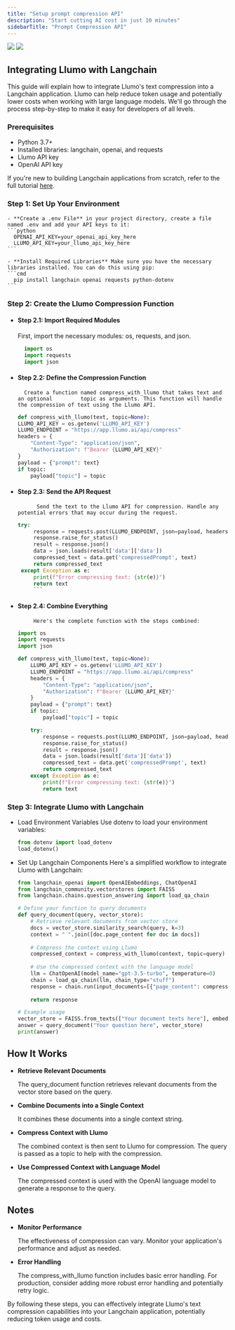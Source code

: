 ```yaml
---
title: "Setup prompt compression API"
description: "Start cutting AI cost in just 10 minutes"
sidebarTitle: "Prompt Compression API"
---
```

<img
  className="block dark:hidden"
  src="https://mintlify-assets.b-cdn.net/hero-light.png"
/>
<img
  className="hidden dark:block"
  src="https://mintlify-assets.b-cdn.net/hero-dark.png"
/>

## Integrating Llumo with Langchain
This guide will explain how to integrate Llumo's text compression into a Langchain application. Llumo can help reduce token usage and potentially lower costs when working with large language models. We'll go through the process step-by-step to make it easy for developers of all levels.

### Prerequisites
  - Python 3.7+
  - Installed libraries: langchain, openai, and requests
  - Llumo API key
  - OpenAI API key

If you're new to building Langchain applications from scratch, refer to the full tutorial [here]("https://docs.llumo.ai").

  ### Step 1: Set Up Your Environment
    - **Create a .env File** in your project directory, create a file named .env and add your API keys to it:
    ```python
      OPENAI_API_KEY=your_openai_api_key_here
      LLUMO_API_KEY=your_llumo_api_key_here
    ```

    - **Install Required Libraries** Make sure you have the necessary libraries installed. You can do this using pip:
    ```cmd
      pip install langchain openai requests python-dotenv
    ```

### Step 2: Create the Llumo Compression Function
  - #### Step 2.1: Import Required Modules
    First, import the necessary modules: os, requests, and json.
    ```python
      import os
      import requests
      import json
    ```

  - #### Step 2.2: Define the Compression Function
          Create a function named compress_with_llumo that takes text and an optional         topic as arguments. This function will handle the compression of text using the Llumo API.

    ```python
    def compress_with_llumo(text, topic=None):
    LLUMO_API_KEY = os.getenv('LLUMO_API_KEY')
    LLUMO_ENDPOINT = "https://app.llumo.ai/api/compress"
    headers = {
        "Content-Type": "application/json",
        "Authorization": f"Bearer {LLUMO_API_KEY}"
    }
    payload = {"prompt": text}
    if topic:
        payload["topic"] = topic
    ```

- #### Step 2.3: Send the API Request
            Send the text to the Llumo API for compression. Handle any potential errors that may occur during the request.

   ```python
   try:
        response = requests.post(LLUMO_ENDPOINT, json=payload, headers=headers)
        response.raise_for_status()
        result = response.json()
        data = json.loads(result['data']['data'])
        compressed_text = data.get('compressedPrompt', text)
        return compressed_text
    except Exception as e:
        print(f"Error compressing text: {str(e)}")
        return text
        ```

- #### Step 2.4: Combine Everything
           Here's the complete function with the steps combined:

  ```python
  import os
  import requests
  import json

  def compress_with_llumo(text, topic=None):
      LLUMO_API_KEY = os.getenv('LLUMO_API_KEY')
      LLUMO_ENDPOINT = "https://app.llumo.ai/api/compress"
      headers = {
          "Content-Type": "application/json",
          "Authorization": f"Bearer {LLUMO_API_KEY}"
      }
      payload = {"prompt": text}
      if topic:
          payload["topic"] = topic

      try:
          response = requests.post(LLUMO_ENDPOINT, json=payload, headers=headers)
          response.raise_for_status()
          result = response.json()
          data = json.loads(result['data']['data'])
          compressed_text = data.get('compressedPrompt', text)
          return compressed_text
      except Exception as e:
          print(f"Error compressing text: {str(e)}")
          return text
  ```

### Step 3: Integrate Llumo with Langchain
- Load Environment Variables
  Use dotenv to load your environment variables:

  ```python
  from dotenv import load_dotenv
  load_dotenv()
  ```

- Set Up Langchain Components
  Here's a simplified workflow to integrate Llumo with Langchain:

  ```python
  from langchain_openai import OpenAIEmbeddings, ChatOpenAI
  from langchain_community.vectorstores import FAISS
  from langchain.chains.question_answering import load_qa_chain

  # Define your function to query documents
  def query_document(query, vector_store):
      # Retrieve relevant documents from vector store
      docs = vector_store.similarity_search(query, k=3)
      context = " ".join([doc.page_content for doc in docs])
      
      # Compress the context using Llumo
      compressed_context = compress_with_llumo(context, topic=query)
      
      # Use the compressed context with the language model
      llm = ChatOpenAI(model_name="gpt-3.5-turbo", temperature=0)
      chain = load_qa_chain(llm, chain_type="stuff")
      response = chain.run(input_documents=[{"page_content": compressed_context}], question=query)
      
      return response

  # Example usage
  vector_store = FAISS.from_texts(["Your document texts here"], embedding=OpenAIEmbeddings())
  answer = query_document("Your question here", vector_store)
  print(answer)
  ```

## How It Works
- **Retrieve Relevant Documents** 

  The query_document function retrieves relevant documents from the vector store based on the query.
- **Combine Documents into a Single Context** 
  
  It combines these documents into a single context string.
- **Compress Context with Llumo** 
  
  The combined context is then sent to Llumo for compression. The query is passed as a topic to help with the compression.
- **Use Compressed Context with Language Model** 
  
  The compressed context is used with the OpenAI language model to generate a response to the query.

## Notes
- **Monitor Performance** 
  
  The effectiveness of compression can vary. Monitor your application's performance and adjust as needed.
- **Error Handling** 
  
  The compress_with_llumo function includes basic error handling. For production, consider adding more robust error handling and potentially retry logic.

By following these steps, you can effectively integrate Llumo's text compression capabilities into your Langchain application, potentially reducing token usage and costs.
